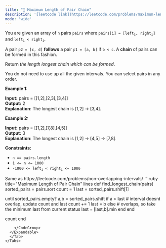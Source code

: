 ```yaml
---
title: "🧀 Maximum Length of Pair Chain"
description: '[leetcode link](https://leetcode.com/problems/maximum-length-of-pair-chain/description/)'
mode: 'wide'
---
```

<Tabs>
  <Tab title="Question" icon="circle-question" iconType="regular">
    <Card>
      <p>You are given an array of <code>n</code> pairs <code>pairs</code> where <code>pairs[i] = [left<sub>i</sub>, right<sub>i</sub>]</code> and <code>left<sub>i</sub> &lt; right<sub>i</sub></code>.</p>  <p>A pair <code>p2 = [c, d]</code> <strong>follows</strong> a pair <code>p1 = [a, b]</code> if <code>b &lt; c</code>. A <strong>chain</strong> of pairs can be formed in this fashion.</p>  <p>Return <em>the length longest chain which can be formed</em>.</p>  <p>You do not need to use up all the given intervals. You can select pairs in any order.</p>   <p><strong class="example">Example 1:</strong></p>   <strong>Input:</strong> pairs = [[1,2],[2,3],[3,4]] <br/> <strong>Output:</strong> 2 <br/> <strong>Explanation:</strong> The longest chain is [1,2] -&gt; [3,4].   <p><strong class="example">Example 2:</strong></p>   <strong>Input:</strong> pairs = [[1,2],[7,8],[4,5]] <br/> <strong>Output:</strong> 3 <br/> <strong>Explanation:</strong> The longest chain is [1,2] -&gt; [4,5] -&gt; [7,8].    <p><strong>Constraints:</strong></p>  <ul>  <li><code>n == pairs.length</code></li>  <li><code>1 &lt;= n &lt;= 1000</code></li>  <li><code>-1000 &lt;= left<sub>i</sub> &lt; right<sub>i</sub> &lt;= 1000</code></li> </ul> 
    </Card>
  </Tab>
  <Tab title="Solution" icon="lightbulb" iconType="regular" >
    <Card>
      Same as https://leetcode.com/problems/non-overlapping-intervals/
</Card>
  <Expandable title="code">
    <CodeGroup dropdown>
```ruby title="Maximum Length of Pair Chain" lines
def find_longest_chain(pairs)
  sorted_pairs = pairs.sort
  count = 1
  last = sorted_pairs.shift[1]
  
  until sorted_pairs.empty?
    a,b = sorted_pairs.shift
    if a > last # interval doesnt overlap, update count and last
      count += 1
      last = b
    else
      # overlaps, so take the minimum last from current status 
      last = [last,b].min
    end
  end

  count
end
```
    </CodeGroup>
  </Expandable>
  </Tab>
</Tabs>